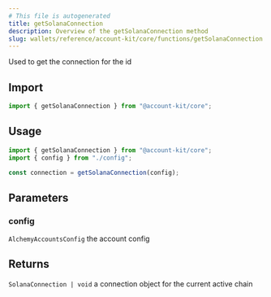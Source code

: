 ```yaml
---
# This file is autogenerated
title: getSolanaConnection
description: Overview of the getSolanaConnection method
slug: wallets/reference/account-kit/core/functions/getSolanaConnection
---
```


Used to get the connection for the id

## Import

```ts
import { getSolanaConnection } from "@account-kit/core";
```

## Usage

```ts
import { getSolanaConnection } from "@account-kit/core";
import { config } from "./config";

const connection = getSolanaConnection(config);
```

## Parameters

### config

`AlchemyAccountsConfig`
the account config

## Returns

`SolanaConnection | void`
a connection object for the current active chain
